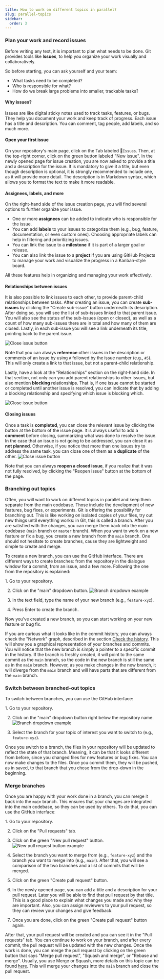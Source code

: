 ```yaml
---
title: How to work on different topics in parallel?
slug: parallel-topics
sidebar:
  order: 3
---
```



### Plan your work and record issues

Before writing any text, it is important to plan what needs to be done.
Git provides tools like **Issues**, to help you organize your work visually and collaboratively.

So before starting, you can ask yourself and your team:
- What tasks need to be completed?
- Who is responsible for what?
- How do we break large problems into smaller, trackable tasks?

#### Why issues?

Issues are like digital sticky notes used to track tasks, features, or bugs.
They help you document your work and keep track of progress.
Each issue has a title and description.
You can comment, tag people, add labels, and so much more.

#### Open your first issue

On your repository's main page, click on the Tab labeled :radio_button:`Issues`.
Then, at the top-right corner, click on the green button labeled "New issue".
In the newly opened page for issue creation, you are now asked to provide a title and a description for the issue.
It is mandatory to give it a title, but even though description is optional, it is strongly recommended to include one, as it will provide more detail.
The description is in Markdown syntax, which allows you to format the text to make it more readable.

#### Assignees, labels, and more

On the right-hand side of the issue creation page, you will find several options to further organize your issue.
- One or more **assignees** can be added to indicate who is responsible for the issue.
- You can add **labels** to your issues to categorize them (e.g., bug, feature, documentation, or even custom ones).
Choosing appropriate labels can help in filtering and prioritizing issues.
- You can link the issue to a **milestone** if it is part of a larger goal or release.
- You can also link the issue to a **project** if you are using GitHub Projects to manage your work and visualize the progress in a Kanban-style board.

All these features help in organizing and managing your work effectively.

#### Relationships between issues
It is also possible to link issues to each other, to provide parent-child relationships between tasks.
After creating an issue, you can create **sub-issues** by clicking the "Create sub-issue" button underneath its description.
After doing so, you will see the list of sub-issues linked to that parent issue.
You will also see the status of the sub-issues (open or closed), as well as a count of how many sub-issues there are in total and how many of them are closed.
Lastly, in each sub-issue you will see a link underneath its title, pointing back to the parent issue.

![Close issue button](src/assets/sub-issue.png)

Note that you can always **reference** other issues in the description or comments of an issue by using `#` followed by the issue number (e.g., `#5`).
This will only create a link to that issue, but not a parent-child relationship.

Lastly, have a look at the "Relationships" section on the right-hand side.
In that section, not only can you add parent relationships to other issues, but also mention **blocking** relationships.
That is, if one issue cannot be started or completed until another issue is resolved, you can indicate that by adding a blocking relationship and specifying which issue is blocking which.

![Close issue button](src/assets/issue-relationships.png)

#### Closing issues
Once a task is **completed**, you can close the relevant issue by clicking the button at the bottom of the issue page.
It is always useful to add a **comment** before closing, summarizing what was done to resolve the issue.
In the case that an issue is not going to be addressed, you can close it as **not planned**.
Otherwise, if you notice that more than one issues try to address the same task, you can close one of them as a **duplicate** of the other.
![Close issue button](src/assets/close-issue-button.png)

Note that you can always **reopen a closed issue**, if you realize that it was not fully resolved, by clicking the "Reopen issue" button at the bottom of the page.

### Branching out topics

Often, you will want to work on different topics in parallel and keep them separate from the main codebase.
Those include the development of new features, bug fixes, or experiments.
Git is offering the possibility for branching out.
This is like working on isolated copies of your files, try out new things until everything works: in Git, this is called a branch.
After you are satisfied with the changes, you can merge them back into the main codebase (`main` branch or `master` branch).
When you want to work on a new feature or fix a bug, you create a new branch from the `main` branch.
One should not hesitate to create branches, cause they are lightweight and simple to create and merge.

To create a new branch, you can use the GitHub interface.
There are different ways to create branches: from the repository in the dialogue window for a commit, from an issue, and a few more.
Following the one from the repository is explained:

<Steps>
1. Go to your repository.

2. Click on the "main" dropdown button.
![Branch dropdown example](src/assets/branch-dropdown.png)

3. In the text field, type the name of your new branch (e.g., `feature-xyz`).

4. Press Enter to create the branch.
</Steps>

Now you've created a new branch, so you can start working on your new feature or bug fix.

If you are curious what it looks like in the commit history, you can always check the "Network" graph, described in the section [Check the history](../track-changes/#check-the-history).
This will show you a graphical representation of your branches and commits.
You will notice that the new branch is simply a pointer to a specific commit in the history.
If the branch is freshly created, it will point to the same commit as the `main` branch, so the code in the new branch is still the same as in the `main` branch.
However, as you make changes in the new branch, it will diverge from the `main` branch and will have parts that are different from the `main` branch.

### Switch between branched-out topics

To switch between branches, you can use the GitHub interface:

<Steps>
1. Go to your repository.

2. Click on the "main" dropdown button right below the repository name.
   ![Branch dropdown example](src/assets/branch-dropdown.png)

3. Select the branch for your topic of interest you want to switch to (e.g., `feature-xyz`).
</Steps>


Once you switch to a branch, the files in your repository will be updated to reflect the state of that branch.
Meaning, it can be that it looks different from before, since you changed files for new features or bug fixes.
You can now make changes to the files.
Once you commit them, they will be pushed, as in saved, to that branch that you chose from the drop-down in the beginning.

### Merge branches

Once you are happy with your work done in a branch, you can merge it back into the `main` branch.
This ensures that your changes are integrated into the main codebase, so they can be used by others.
To do that, you can use the GitHub interface:

<Steps>
1. Go to your repository.

2. Click on the "Pull requests" tab.

3. Click on the green "New pull request" button.
   ![New pull request button example](src/assets/new-pull-request.png)

4. Select the branch you want to merge from (e.g., `feature-xyz`) and the branch you want to merge into (e.g., `main`).
   After that, you will see a comparison of the two branches and a list of commits that will be merged.

5. Click on the green "Create pull request" button.

6. In the newly opened page, you can add a title and a description for your pull request.
   Later you will be able to find that pull request by that title.
   This is a good place to explain what changes you made and why they are important.
   Also, you can assign reviewers to your pull request, so they can review your changes and give feedback.

7. Once you are done, click on the green "Create pull request" button again.

</Steps>

After that, your pull request will be created and you can see it in the "Pull requests" tab.
You can continue to work on your branch, and after every commit, the pull request will be updated with the new changes.
Once the work is done, you can merge the pull request by clicking on the green button that says "Merge pull request", "Squash and merge", or "Rebase and merge".
Usually, you use Merge or Squash, more details on this topic can be found [here](https://docs.github.com/en/pull-requests/collaborating-with-pull-requests/incorporating-changes-from-a-pull-request/about-pull-request-merges).
This will merge your changes into the `main` branch and close the pull request.

